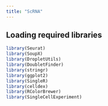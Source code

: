 ---
title: "ScRNA"
---

## Loading required libraries 

```{r}
library(Seurat)
library(SoupX)
library(DropletUtils)
library(DoubletFinder)
library(stringr)
library(ggplot2)
library(SingleR)
library(celldex)
library(RColorBrewer)
library(SingleCellExperiment)
```
